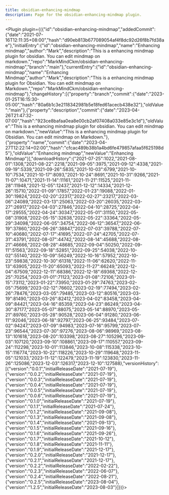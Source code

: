 ---
title: obsidian-enhancing-mindmap
description: Page for the obsidian-enhancing-mindmap plugin.
---


<Plugin plugin={({"id":"obsidian-enhancing-mindmap","addedCommit":{"date":"2021-07-16T12:11:35+08:00","hash":"d90eb813b677089054af4f8dc92d26f8b7fd38ae"},"initialEntry":{"id":"obsidian-enhancing-mindmap","name":"Enhancing mindmap","author":"Mark","description":"This is a enhancing mindmap plugin for obsidian. You can edit mindmap on markdown.","repo":"MarkMindCkm/obsidian-enhancing-mindmap","branch":"main"},"currentEntry":{"id":"obsidian-enhancing-mindmap","name":"Enhancing Mindmap","author":"Mark","description":"This is a enhancing mindmap plugin for Obsidian. You can edit mindmap on Markdown.","repo":"MarkMindCkm/obsidian-enhancing-mindmap"},"changeHistory":[{"property":"branch","commit":{"date":"2023-01-25T16:15:30-05:00","hash":"80a6b1c3e2118342981b5e18fed61acecb438e32"},"oldValue":"main"},{"property":"description","commit":{"date":"2023-04-26T21:47:32-07:00","hash":"923ce8bafaa0ea8e00cb2af07408a033e85e3c1d"},"oldValue":"This is a enhancing mindmap plugin for obsidian. You can edit mindmap on markdown.","newValue":"This is a enhancing mindmap plugin for Obsidian. You can edit mindmap on Markdown."},{"property":"name","commit":{"date":"2023-04-27T12:22:14+02:00","hash":"cfcac489b38b1a4bd6fe479857afaa5f625198d5"},"oldValue":"Enhancing mindmap","newValue":"Enhancing Mindmap"}],"downloadHistory":{"2021-07-25":1022,"2021-08-01":1308,"2021-08-22":2218,"2021-09-05":3975,"2021-09-12":4338,"2021-09-19":5339,"2021-09-26":5835,"2021-10-03":6799,"2021-10-10":7534,"2021-10-17":8093,"2021-10-24":8691,"2021-10-31":9266,"2021-11-07":10471,"2021-11-14":11161,"2021-11-21":11525,"2021-11-28":11948,"2021-12-05":12437,"2021-12-12":14334,"2021-12-26":15710,"2022-01-09":17857,"2022-01-23":19088,"2022-01-30":19824,"2022-02-20":22317,"2022-02-27":23217,"2022-03-06":24089,"2022-03-13":25063,"2022-03-20":26035,"2022-03-27":26917,"2022-04-03":27846,"2022-04-10":28725,"2022-04-17":29555,"2022-04-24":30347,"2022-05-01":31150,"2022-05-08":31908,"2022-05-15":32638,"2022-05-22":33364,"2022-05-29":34098,"2022-06-05":34754,"2022-06-12":36547,"2022-06-19":37860,"2022-06-26":38847,"2022-07-03":39788,"2022-07-10":40680,"2022-07-17":41695,"2022-07-24":42705,"2022-07-31":43791,"2022-08-07":44742,"2022-08-14":45688,"2022-08-21":46666,"2022-08-28":48685,"2022-09-04":50250,"2022-09-11":51563,"2022-09-18":52851,"2022-09-25":54038,"2022-10-02":55140,"2022-10-09":56249,"2022-10-16":57952,"2022-10-23":59838,"2022-10-30":61318,"2022-11-06":62620,"2022-11-13":63905,"2022-11-20":65093,"2022-11-27":66249,"2022-12-04":67509,"2022-12-11":68386,"2022-12-18":69368,"2022-12-25":70254,"2023-01-01":71123,"2023-01-08":72106,"2023-01-15":73112,"2023-01-22":73950,"2023-01-29":74763,"2023-02-05":75699,"2023-02-12":76602,"2023-02-19":77494,"2023-02-26":78476,"2023-03-05":79485,"2023-03-12":80516,"2023-03-19":81490,"2023-03-26":82412,"2023-04-02":83458,"2023-04-09":84421,"2023-04-16":85359,"2023-04-23":86249,"2023-04-30":87177,"2023-05-07":88075,"2023-05-14":88970,"2023-05-21":89760,"2023-05-28":90528,"2023-06-04":91280,"2023-06-11":92046,"2023-06-18":92797,"2023-06-25":93484,"2023-07-02":94247,"2023-07-09":94983,"2023-07-16":95799,"2023-07-23":96544,"2023-07-30":97276,"2023-08-06":98969,"2023-08-13":101618,"2023-08-20":103398,"2023-08-27":105296,"2023-09-03":107120,"2023-09-10":108861,"2023-09-17":110557,"2023-09-24":112298,"2023-10-01":113846,"2023-10-08":115338,"2023-10-15":116774,"2023-10-22":118226,"2023-10-29":119648,"2023-11-05":121033,"2023-11-12":122479,"2023-11-19":123830,"2023-11-26":125086,"2023-12-03":126317,"2023-12-10":127588},"versionHistory":[{"version":"0.0.1","initialReleaseDate":"2021-07-19"},{"version":"0.0.2","initialReleaseDate":"2021-07-19"},{"version":"0.0.3","initialReleaseDate":"2021-07-19"},{"version":"0.0.4","initialReleaseDate":"2021-07-19"},{"version":"0.0.5","initialReleaseDate":"2021-07-19"},{"version":"0.0.6","initialReleaseDate":"2021-07-19"},{"version":"0.1.0","initialReleaseDate":"2021-07-19"},{"version":"0.1.1","initialReleaseDate":"2021-07-24"},{"version":"0.1.2","initialReleaseDate":"2021-09-08"},{"version":"0.1.3","initialReleaseDate":"2021-09-08"},{"version":"0.1.4","initialReleaseDate":"2021-09-13"},{"version":"0.1.5","initialReleaseDate":"2021-09-16"},{"version":"0.1.6","initialReleaseDate":"2021-09-26"},{"version":"0.1.7","initialReleaseDate":"2021-10-12"},{"version":"0.1.8","initialReleaseDate":"2021-11-11"},{"version":"0.1.9","initialReleaseDate":"2021-12-17"},{"version":"0.2.0","initialReleaseDate":"2021-12-17"},{"version":"0.2.1","initialReleaseDate":"2021-12-17"},{"version":"0.2.2","initialReleaseDate":"2022-02-22"},{"version":"0.2.3","initialReleaseDate":"2022-06-07"},{"version":"0.2.4","initialReleaseDate":"2022-08-21"},{"version":"0.2.5","initialReleaseDate":"2023-08-04"},{"version":"1.2.5","initialReleaseDate":"2023-08-03"}]})}></Plugin>